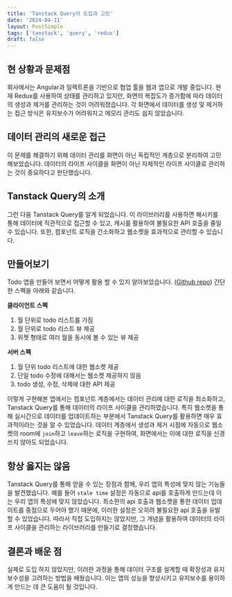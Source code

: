 ```yaml
---
title: 'Tanstack Query의 도입과 고민'
date: '2024-04-11'
layout: PostSimple
tags: ['tanstack', 'query', 'redux']
draft: false
---
```


## 현 상황과 문제점

회사에서는 Angular과 일렉트론을 기반으로 협업 툴을 웹과 앱으로 개발 중입니다.
현재 Redux를 사용하여 상태를 관리하고 있지만, 화면의 복잡도가 증가함에 따라 데이터의 생성과 제거를 관리하는 것이 어려워졌습니다.
각 화면에서 데이터를 생성 및 제거하는 접근 방식은 유지보수가 어려워지고 메모리 관리도 쉽지 않았습니다.

## 데이터 관리의 새로운 접근

이 문제를 해결하기 위해 데이터 관리를 화면이 아닌 독립적인 계층으로 분리하여 고민해보았습니다. 데이터의 라이프 사이클을 화면이 아닌 자체적인 라이프 사이클로 관리하는 것이 중요하다고 판단했습니다.

## Tanstack Query의 소개

그런 다음 Tanstack Query를 알게 되었습니다. 이 라이브러리를 사용하면 해시키를 통해 데이터에 직관적으로 접근할 수 있고, 캐시를 활용하여 불필요한 API 호출을 줄일 수 있습니다. 또한, 컴포넌트 로직을 간소화하고 웹소켓을 효과적으로 관리할 수 있습니다.

## 만들어보기

Todo 앱을 만들어 보면서 어떻게 활용 할 수 있지 알아보았습니다. ([Github repo](https://github.com/load28/tanstack-query-todo-app))
간단한 스펙을 아래와 같습니다.

**클라이언트 스펙**

1. 월 단위로 todo 리스트를 가짐
2. 월 단위로 todo 리스트 뷰 제공
3. 위젯 형태로 여러 월을 동시에 볼 수 있는 뷰 제공

**서버 스펙**

1. 월 단위 todo 리스트에 대한 웹소켓 제공
2. 단일 todo 수정에 대해서는 웹소켓 제공하지 않음
3. todo 생성, 수정, 삭제에 대한 API 제공

이렇게 구현해본 앱에서는 컴포넌트 계층에서는 데이터 관리에 대한 로직을 최소화하고, Tanstack Query를 통해 데이터의 라이프 사이클을 관리하였습니다.
특히 웹소켓을 통해 실시간으로 데이터를 업데이트하는 부분에서 Tanstack Query를 활용하면 매우 효과적이라는 것을 알 수 있었습니다.
데이터 계층에서 생성과 제거 시점에 자동으로 웹소켓의 room에 `join`하고 `leave`하는 로직을 구현하여, 화면에서는 이에 대한 로직을 신경쓰지 않아도 되었습니다.

## 항상 옳지는 않음

Tanstack Query를 통해 얻을 수 있는 장점과 함께, 우리 앱의 특성에 맞지 않는 기능들을 발견했습니다. 예를 들어 `stale time` 설정은 자동으로 api를 호출하게 만드는데 이는 우리 앱의 특성에 맞지 않았습니다.
최소한의 api 호출과 웹소켓을 통한 데이터 업데이트를 중점으로 두어야 했기 때문에, 이러한 설정은 오히려 불필요한 api 호출을 유발할 수 있었습니다.
따라서 직접 도입하지는 않았지만, 그 개념을 활용하여 데이터의 라이프 사이클을 관리하는 라이브러리를 만들기로 결정했습니다.

## 결론과 배운 점

실제로 도입 하지 않았지만, 이러한 과정을 통해 데이터 구조를 설계할 때 확장성과 유지보수성을 고려하는 방법을 배웠습니다.
이는 앱의 성능을 향상시키고 유지보수를 용이하게 만드는 데 큰 도움이 될 것입니다.
